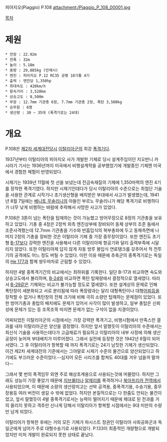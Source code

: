 피아지오(Piaggio) P.108
attachment:/Piaggio_P_108_00001.jpg

[[목차]]
= 제원 =
 * 전장 : 22.92m
 * 전폭 : 32m
 * 높이 : 5.18m
 * 중량 : 29,885kg (만재시)
 * 엔진 : 피아지오 P.12 RC35 공랭 18기통 4기
 * 출력 : 엔진당 1,350hp
 * 최대속도 : 420km/h
 * 항속거리 : 3,520km
 * 상승고도 : 8,500m
 * 무장 : 12.7mm 기관총 6정, 7.7mm 기관총 2정, 폭탄 3,500kg
 * 승무원 : 6명
 * 생산량 : 30 ~ 35대 (폭격기로는 24대)

= 개요 =
P.108은 [[제2차 세계대전]]당시 [[이탈리아군]]의 최강 [[폭격기]]다.

1937년부터 이탈리아의 피아지오 사가 개발한 기체로 당시 설계주임이던 지오반니 카시라기 기사는 1936년까지 미국에서 비행설계학을 공부했었기에 개발중인 기체엔 미국에서 경험한 체험이 반영되었다.

시제기는 1939년 11월에 첫 선을 보녔는데 전금속재질의 기체에 1,350마력의 엔진 4기를 장착한 폭격기였다. 하지만 시제기인데다가 당시 이탈리아의 수준으로는 최첨단 기술을 사용한 관계로 시작기나 초기생산형을 배치받은 부대에서 사고가 발생했는데, 1941년 8월 7일에는 [[베니토 무솔리니]]의 아들인 부르노 무솔리니가 해당 폭격기로 비행하다가 너무 낮게 비행하는 바람에 추락해서 사망한 사고가 있었다.
 
P.108은 3톤이 넘는 폭탄을 탑재하는 것이 가능했고 방어무장으로 8정의 기관총을 보유하고 있었다. 기총 중 4정은 2정씩 외측 엔진상부에 장비되어 동체 상부의 조준 돔에서 조준사격했는데 12.7mm 기관총을 기수와 반흡입식의 복부총좌에 두고 동체측면에 나머지 2정의 기총을 장비한 것은 이탈리아 기체 중 가장 중무장이었다. 또한 엔진도 초기형 [[B-17]]보다 강력한 엔진을 사용해서 다른 이탈리아제 항공기와 달리 출력부족에 시달리지 않았다. 또한 이탈리아제 답지 않게 자동 방루 봉입식 연료탱크를 갖추어서 적 전투기의 공격에도 어느 정도 버틸 수 있었다. 이런 이유 때문에 추축군의 중폭격기로는 독일의 [[He 177]]과 함께 쌍두마차로 군림할 수 있었다.

하지만 4발 중폭격기간의 비교에서는 최하위를 기록한다. 일단 B-17과 비교하면 속도와 상승고도에서 불리하며, [[B-24]]와 비교하면 폭탄 탑재량에서 결정적으로 열세였다. 따라서 [[B-29]]같은 기체와는 비교가 불가능할 정도로 열세였다. 또한 설계상의 문제로 인해 폭탄창이 세분화되고 서로 분리됨에 따라 폭장량과는 달리 대형폭탄이나 대형[[어뢰]]등을 장착할 수 없거나 폭탄창의 전체 크기에 비해 극히 소량만 탑재하는 문제점이 있었다. 또한 방어기총과 총탑의 배치에도 문제가 있어서 사각이 많이 발생하고, 일부 총탑은 신뢰성에 문제가 있는 등 조목조목 따지면 문제가 없는 구석이 없을 지경이었다.
 
어찌되었든 이탈리아군의 시점에서는 가장 강력한 폭격기고, 비행시험에서 만족스런 결과를 내자 이탈리아군은 양산을 결정했다. 하지만 앞서 말했듯이 이탈리아의 수준에서는 최신식 기술을 사용하는데다가 고급재료가 필요하고 이탈리아의 내부 사정에 의해 생산공정이 늦어져 부대배치가 미루어졌다. 그래서 실전에 등장한 것은 1942년 6월이 되어서였다. 그 후 이탈리아가 항복할 때 까지 폭격기로는 24기 남짓한 기체가 생산되었다. 이건 제2차 세계대전의 기준에서는 그야말로 시제기 수준의 물건으로 양산되었다고 하기에도 부끄러운 수준이었다.--심지어 모든 시리즈를 합쳐도 40대를 겨우 넘을까 말까다--

그래서 몇 번의 폭격임무 외엔 주로 해상초계용으로 사용되는것에 머물렀다. 하지만 그래도 성능이 가장 좋았기 때문에 [[지브롤터]]나 [[알제리]]를 폭격하거나 [[북아프리카 전역]]에서 사용되었으며, 이 때문에 소량의 생산량치고는 선박 공격용, 중폭격기용, 수송기용, 중무장용등 여러 버전이 생길 수 밖에 없었다. 하지만 본질적으로는 다 한줌도 안되는 물건이었고, 앞서 말했듯이 4발 중폭격기로서는 능력이 떨어지기 때문에 제대로 된 전과를 거의 올리지 못하고 격추만 신나게 당해서 이탈리아가 항복할 시점에서는 9대 미만의 수량만 남게 되었다.
 
이탈리아가 항복한 후에는 거의 모든 기체가 파시스트 정권인 이탈리아 사회공화군과 독일군에게 넘어가 주로 대형수송기로 사용되었다. P.133이 최종적인 개량형으로 개발되었지만 미처 개발이 완료되지 못한 상태로 끝났다.
